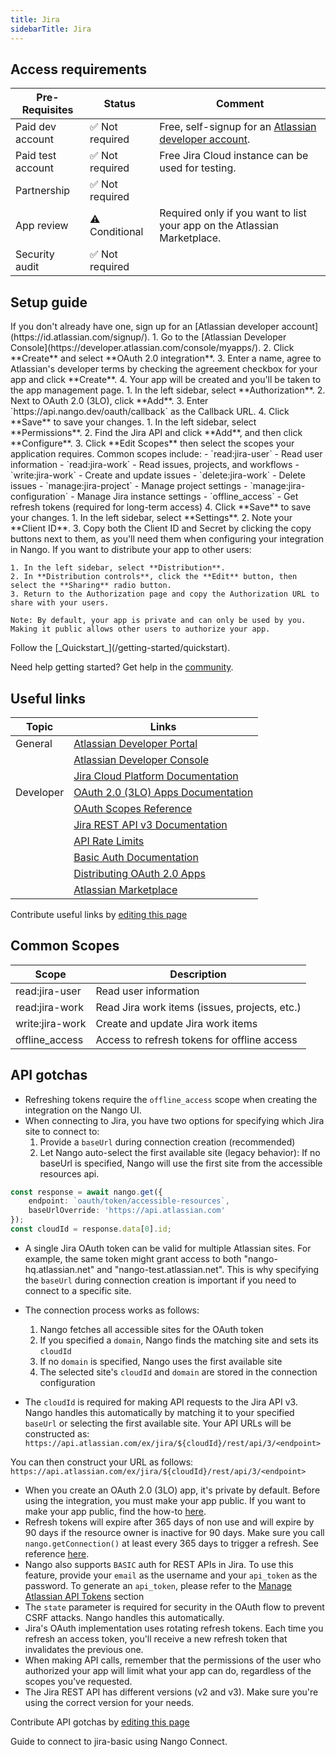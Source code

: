 ```yaml
---
title: Jira
sidebarTitle: Jira
---
```



<Overview />
<PreBuiltTooling />
<PreBuiltUseCases />

## Access requirements
| Pre-Requisites | Status | Comment|
| - | - | - |
| Paid dev account | ✅ Not required | Free, self-signup for an [Atlassian developer account](https://developer.atlassian.com/). |
| Paid test account | ✅ Not required | Free Jira Cloud instance can be used for testing. |
| Partnership | ✅ Not required | |
| App review | ⚠️ Conditional | Required only if you want to list your app on the Atlassian Marketplace. |
| Security audit | ✅ Not required | |


## Setup guide

<Steps>
  <Step title="Create an Atlassian developer account">
    If you don't already have one, sign up for an [Atlassian developer account](https://id.atlassian.com/signup/).
  </Step>
  <Step title="Create a new OAuth 2.0 (3LO) app">
    1. Go to the [Atlassian Developer Console](https://developer.atlassian.com/console/myapps/).
    2. Click **Create** and select **OAuth 2.0 integration**.
    3. Enter a name, agree to Atlassian's developer terms by checking the agreement checkbox for your app and click **Create**.
    4. Your app will be created and you'll be taken to the app management page.
  </Step>
  <Step title="Configure OAuth 2.0 (3LO)">
    1. In the left sidebar, select **Authorization**.
    2. Next to OAuth 2.0 (3LO), click **Add**.
    3. Enter `https://api.nango.dev/oauth/callback` as the Callback URL.
    4. Click **Save** to save your changes.
  </Step>
  <Step title="Add API permissions">
    1. In the left sidebar, select **Permissions**.
    2. Find the Jira API and click **Add**, and then click **Configure**.
    3. Click **Edit Scopes** then select the scopes your application requires. Common scopes include:
       - `read:jira-user` - Read user information
       - `read:jira-work` - Read issues, projects, and workflows
       - `write:jira-work` - Create and update issues
       - `delete:jira-work` - Delete issues
       - `manage:jira-project` - Manage project settings
       - `manage:jira-configuration` - Manage Jira instance settings
       - `offline_access` - Get refresh tokens (required for long-term access)
    4. Click **Save** to save your changes.
  </Step>
  <Step title="Obtain your client credentials">
    1. In the left sidebar, select **Settings**.
    2. Note your **Client ID**.
    3. Copy both the Client ID and Secret by clicking the copy buttons next to them, as you'll need them when configuring your integration in Nango.
  </Step>
  <Step title="Make your app available to users (optional)">
    If you want to distribute your app to other users:

    1. In the left sidebar, select **Distribution**.
    2. In **Distribution controls**, click the **Edit** button, then select the **Sharing** radio button.
    3. Return to the Authorization page and copy the Authorization URL to share with your users.

    Note: By default, your app is private and can only be used by you. Making it public allows other users to authorize your app.
  </Step>
  <Step title="Next">
    Follow the [_Quickstart_](/getting-started/quickstart).
  </Step>
</Steps>

<Tip>Need help getting started? Get help in the [community](https://nango.dev/slack).</Tip>


## Useful links

| Topic | Links |
| - | - |
| General | [Atlassian Developer Portal](https://developer.atlassian.com/) |
| | [Atlassian Developer Console](https://developer.atlassian.com/console/myapps/) |
| | [Jira Cloud Platform Documentation](https://developer.atlassian.com/cloud/jira/platform/) |
| Developer | [OAuth 2.0 (3LO) Apps Documentation](https://developer.atlassian.com/cloud/jira/platform/oauth-2-3lo-apps/) |
| | [OAuth Scopes Reference](https://developer.atlassian.com/cloud/jira/platform/scopes-for-oauth-2-3LO-and-forge-apps/) |
| | [Jira REST API v3 Documentation](https://developer.atlassian.com/cloud/jira/platform/rest/v3/intro/) |
| | [API Rate Limits](https://developer.atlassian.com/cloud/jira/platform/rate-limiting/) |
| | [Basic Auth Documentation](https://developer.atlassian.com/cloud/jira/platform/basic-auth-for-rest-apis/) |
| | [Distributing OAuth 2.0 Apps](https://developer.atlassian.com/cloud/jira/platform/oauth-2-3lo-apps/#distributing-your-oauth-2-0--3lo--apps) |
| | [Atlassian Marketplace](https://marketplace.atlassian.com/) |

<Note>Contribute useful links by [editing this page](https://github.com/nangohq/nango/tree/master/docs-v2/integrations/all/jira.mdx)</Note>

## Common Scopes

| Scope | Description |
| ----- | ----------- |
| read:jira-user | Read user information |
| read:jira-work | Read Jira work items (issues, projects, etc.) |
| write:jira-work | Create and update Jira work items |
| offline_access | Access to refresh tokens for offline access |


## API gotchas

-   Refreshing tokens require the `offline_access` scope when creating the integration on the Nango UI.
-   When connecting to Jira, you have two options for specifying which Jira site to connect to:
    1. Provide a `baseUrl` during connection creation (recommended)
    2. Let Nango auto-select the first available site (legacy behavior): If no baseUrl is specified, Nango will use the first site from the accessible resources api.

```ts
const response = await nango.get({
    endpoint: `oauth/token/accessible-resources`,
    baseUrlOverride: 'https://api.atlassian.com'
});
const cloudId = response.data[0].id;
```

-   A single Jira OAuth token can be valid for multiple Atlassian sites. For example, the same token might grant access to both "nango-hq.atlassian.net" and "nango-test.atlassian.net". This is why specifying the `baseUrl` during connection creation is important if you need to connect to a specific site.

-   The connection process works as follows:
    1. Nango fetches all accessible sites for the OAuth token
    2. If you specified a `domain`, Nango finds the matching site and sets its `cloudId`
    3. If no `domain` is specified, Nango uses the first available site
    4. The selected site's `cloudId` and `domain` are stored in the connection configuration
-   The `cloudId` is required for making API requests to the Jira API v3. Nango handles this automatically by matching it to your specified `baseUrl` or selecting the first available site. Your API URLs will be constructed as: `https://api.atlassian.com/ex/jira/${cloudId}/rest/api/3/<endpoint>`

You can then construct your URL as follows: `https://api.atlassian.com/ex/jira/${cloudId}/rest/api/3/<endpoint>`

-   When you create an OAuth 2.0 (3LO) app, it's private by default. Before using the integration, you must make your app public. If you want to make your app public, find the how-to [here](https://developer.atlassian.com/cloud/jira/platform/oauth-2-3lo-apps/#distributing-your-oauth-2-0--3lo--apps).
-   Refresh tokens will expire after 365 days of non use and will expire by 90 days if the resource owner is inactive for 90 days. Make sure you call `nango.getConnection()` at least every 365 days to trigger a refresh. See reference [here](https://developer.atlassian.com/cloud/jira/platform/oauth-2-3lo-apps/#how-do-i-get-a-new-access-token--if-my-access-token-expires-or-is-revoked-).
-   Nango also supports `BASIC` auth for REST APIs in Jira. To use this feature, provide your `email` as the username and your `api_token` as the password. To generate an `api_token`, please refer to the [Manage Atlassian API Tokens](https://support.atlassian.com/atlassian-account/docs/manage-api-tokens-for-your-atlassian-account/) section
-   The `state` parameter is required for security in the OAuth flow to prevent CSRF attacks. Nango handles this automatically.
-   Jira's OAuth implementation uses rotating refresh tokens. Each time you refresh an access token, you'll receive a new refresh token that invalidates the previous one.
-   When making API calls, remember that the permissions of the user who authorized your app will limit what your app can do, regardless of the scopes you've requested.
-   The Jira REST API has different versions (v2 and v3). Make sure you're using the correct version for your needs.

<Note>Contribute API gotchas by [editing this page](https://github.com/nangohq/nango/tree/master/docs-v2/integrations/all/jira.mdx)</Note>

<Card title="Connect to jira-basic" icon="link" href="/integrations/all/jira-basic/connect" horizontal>
  Guide to connect to jira-basic using Nango Connect.
</Card>
